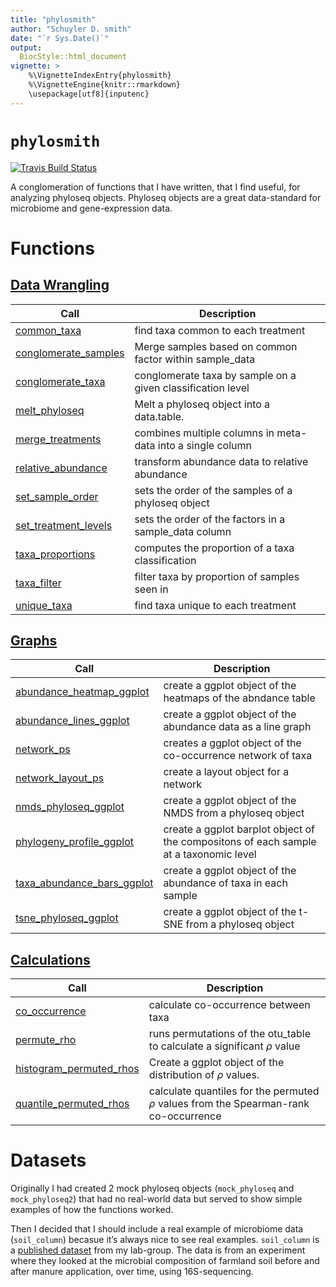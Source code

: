 ```yaml
---
title: "phylosmith"
author: "Schuyler D. smith"
date: "`r Sys.Date()`"
output: 
  BiocStyle::html_document
vignette: >
    %\VignetteIndexEntry{phylosmith}
    %\VignetteEngine{knitr::rmarkdown}
    \usepackage[utf8]{inputenc}
---
```

# `phylosmith` 

[![Travis Build Status](https://travis-ci.org/schuyler-smith/phylosmith.svg?branch=master)](https://github.com/schuyler-smith/phylosmith)

A conglomeration of functions that I have written, that I find useful, for 
analyzing phyloseq objects. Phyloseq objects are a great data-standard for 
microbiome and gene-expression data.

# Functions

## [Data Wrangling](
https://schuyler-smith.github.io/phylosmith/data_wrangling.html)

Call                | Description
-------------------- | --------------------------------------------------------
[common_taxa](https://schuyler-smith.github.io/phylosmith/data_wrangling.html#common_taxa) | find taxa common to each treatment
[conglomerate_samples](https://schuyler-smith.github.io/phylosmith/data_wrangling.html#conglomerate_samples)   |   Merge samples based on common factor within sample_data
[conglomerate_taxa](https://schuyler-smith.github.io/phylosmith/data_wrangling.html#conglomerate_taxa)  |  conglomerate taxa by sample on a given classification level
[melt_phyloseq](https://schuyler-smith.github.io/phylosmith/data_wrangling.html#melt_phyloseq)   |   Melt a phyloseq object into a data.table.
[merge_treatments](https://schuyler-smith.github.io/phylosmith/data_wrangling.html#merge_treatments) | combines multiple columns in meta-data into a single column
[relative_abundance](https://schuyler-smith.github.io/phylosmith/data_wrangling.html#relative_abundance) | transform abundance data to relative abundance
[set_sample_order](https://schuyler-smith.github.io/phylosmith/data_wrangling.html#set_sample_order) | sets the order of the samples of a phyloseq object
[set_treatment_levels](https://schuyler-smith.github.io/phylosmith/data_wrangling.html#set_treatment_levels) | sets the order of the factors in a sample_data column
[taxa_proportions](https://schuyler-smith.github.io/phylosmith/data_wrangling.html#taxa_proportions) | computes the proportion of a taxa classification
[taxa_filter](https://schuyler-smith.github.io/phylosmith/data_wrangling.html#taxa_filter) | filter taxa by proportion of samples seen in
[unique_taxa](https://schuyler-smith.github.io/phylosmith/data_wrangling.html#unique_taxa) | find taxa unique to each treatment

## [Graphs](https://schuyler-smith.github.io/phylosmith/graphs.html)

Call                 | Description
-------------------- | --------------------------------------------------------
[abundance_heatmap_ggplot](https://schuyler-smith.github.io/phylosmith/graphs.html#abundance_heatmap_ggplot) | create a ggplot object of the heatmaps of the abndance table
[abundance_lines_ggplot](https://schuyler-smith.github.io/phylosmith/graphs.html#abundance_lines_ggplot) | create a ggplot object of the abundance data as a line graph
[network_ps](https://schuyler-smith.github.io/phylosmith/graphs.html#network_ps) | creates a ggplot object of the co-occurrence network of taxa
[network_layout_ps](https://schuyler-smith.github.io/phylosmith/graphs.html#network_layout_ps) | create a layout object for a network
[nmds_phyloseq_ggplot](https://schuyler-smith.github.io/phylosmith/graphs.html#nmds_phyloseq_ggplot)  | create a ggplot object of the NMDS from a phyloseq object
[phylogeny_profile_ggplot](https://schuyler-smith.github.io/phylosmith/graphs.html#phylogeny_profile_ggplot) | create a ggplot barplot object of the compositons of each sample at a taxonomic level
[taxa_abundance_bars_ggplot](https://schuyler-smith.github.io/phylosmith/graphs.html#taxa_abundance_bars_ggplot) | create a ggplot object of the abundance of taxa in each sample
[tsne_phyloseq_ggplot](https://schuyler-smith.github.io/phylosmith/graphs.html#tsne_phyloseq_ggplot)  | create a ggplot object of the t-SNE from a phyloseq object

## [Calculations](https://schuyler-smith.github.io/phylosmith/
calculations.html)

Call                 | Description
-------------------- | --------------------------------------------------------
[co_occurrence](https://schuyler-smith.github.io/phylosmith/calculations.html#permute_rho) | calculate co-occurrence between taxa
[permute_rho](https://schuyler-smith.github.io/phylosmith/calculations.html#co_occurrence) | runs permutations of the otu_table to calculate a significant $\rho$ value
[histogram_permuted_rhos](https://schuyler-smith.github.io/phylosmith/calculations.html##histogram_permuted_rhos) | Create a ggplot object of the distribution of $\rho$ values.
[quantile_permuted_rhos](https://schuyler-smith.github.io/phylosmith/calculations.html##quantile_permuted_rhos) | calculate quantiles for the permuted $\rho$ values from the Spearman-rank co-occurrence

# Datasets

Originally I had created 2 mock phyloseq objects (`mock_phyloseq` and 
`mock_phyloseq2`) that had no real-world data but served to show simple 
examples of how the functions worked. 

Then I decided that I should include a real example of microbiome data 
(`soil_column`) becasue it's always nice to see real examples. 
`soil_column` is a <a href="https://www.frontiersin.org/
articles/10.3389/fmicb.2018.03197/full" target="_blank" 
>published dataset</a>  from my lab-group. The data is from an experiment 
where they looked at the microbial composition of farmland soil before and 
after manure application, over time, using 16S-sequencing.

<br>
<br>
